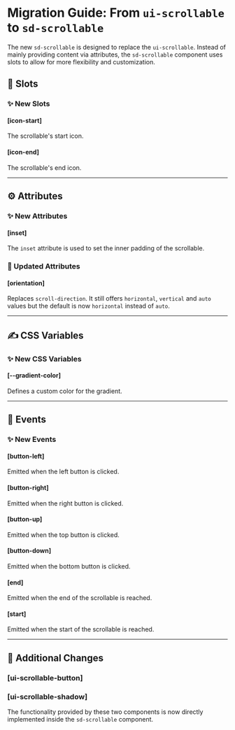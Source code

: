 # Migration Guide: From `ui-scrollable` to `sd-scrollable`

The new `sd-scrollable` is designed to replace the `ui-scrollable`. Instead of mainly providing content via attributes, the `sd-scrollable` component uses slots to allow for more flexibility and customization.

## 💾 Slots

### ✨ New Slots

#### [icon-start]

The scrollable's start icon.

#### [icon-end]

The scrollable's end icon.

<hr />

## ⚙️ Attributes

### ✨ New Attributes

#### [inset]

The `inset` attribute is used to set the inner padding of the scrollable.

### 🔀 Updated Attributes

#### [orientation]

Replaces `scroll-direction`. It still offers `horizontal`, `vertical` and `auto` values but the default is now `horizontal` instead of `auto`.

<hr />

## ✍️ CSS Variables

### ✨ New CSS Variables

#### [--gradient-color]

Defines a custom color for the gradient.

<hr />

## 🥳 Events

### ✨ New Events

#### [button-left]

Emitted when the left button is clicked.

#### [button-right]

Emitted when the right button is clicked.

#### [button-up]

Emitted when the top button is clicked.

#### [button-down]

Emitted when the bottom button is clicked.

#### [end]

Emitted when the end of the scrollable is reached.

#### [start]

Emitted when the start of the scrollable is reached.

<hr />

## 💪 Additional Changes

### [ui-scrollable-button]

### [ui-scrollable-shadow]

The functionality provided by these two components is now directly implemented inside the `sd-scrollable` component.
